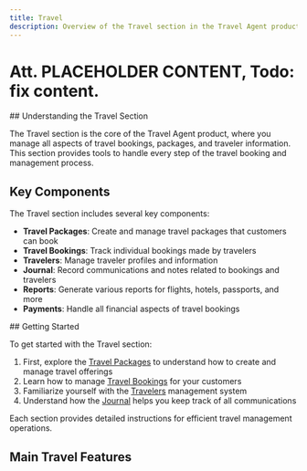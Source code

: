 ```yaml
---
title: Travel
description: Overview of the Travel section in the Travel Agent product.
---
```



# Att. PLACEHOLDER CONTENT, Todo: fix content.


<Steps>
<Step>
## Understanding the Travel Section

The Travel section is the core of the Travel Agent product, where you manage all aspects of travel bookings, packages, and traveler information. This section provides tools to handle every step of the travel booking and management process.
</Step>
<Step>
## Key Components

The Travel section includes several key components:

- **Travel Packages**: Create and manage travel packages that customers can book
- **Travel Bookings**: Track individual bookings made by travelers
- **Travelers**: Manage traveler profiles and information
- **Journal**: Record communications and notes related to bookings and travelers
- **Reports**: Generate various reports for flights, hotels, passports, and more
- **Payments**: Handle all financial aspects of travel bookings
</Step>
<Step>
## Getting Started

To get started with the Travel section:

1. First, explore the [Travel Packages](./travel-packages) to understand how to create and manage travel offerings
2. Learn how to manage [Travel Bookings](./travel-bookings) for your customers
3. Familiarize yourself with the [Travelers](./travelers) management system
4. Understand how the [Journal](./journal) helps you keep track of all communications

Each section provides detailed instructions for efficient travel management operations.
</Step>
</Steps>

## Main Travel Features

<Cards>
  <Card
    href="./travel-packages"
    title="Travel Packages"
    description="Create and manage travel packages for your customers"
  />
  <Card
    href="./travel-bookings"
    title="Travel Bookings"
    description="Manage all aspects of customer bookings"
  />
  <Card
    href="./travelers"
    title="Travelers"
    description="Maintain profiles for all your travelers"
  />
  <Card
    href="./journal"
    title="Journal"
    description="Keep a record of all communications and notes"
  />
</Cards>